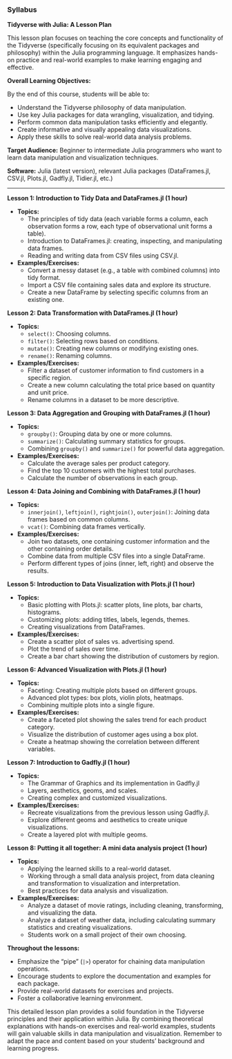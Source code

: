 ### Syllabus

**Tidyverse with Julia: A Lesson Plan**

This lesson plan focuses on teaching the core concepts and functionality of the Tidyverse (specifically focusing on its equivalent packages and philosophy) within the Julia programming language.  It emphasizes hands-on practice and real-world examples to make learning engaging and effective.

**Overall Learning Objectives:**

By the end of this course, students will be able to:

* Understand the Tidyverse philosophy of data manipulation.
* Use key Julia packages for data wrangling, visualization, and tidying.
* Perform common data manipulation tasks efficiently and elegantly.
* Create informative and visually appealing data visualizations.
* Apply these skills to solve real-world data analysis problems.

**Target Audience:**  Beginner to intermediate Julia programmers who want to learn data manipulation and visualization techniques.

**Software:** Julia (latest version), relevant Julia packages (DataFrames.jl, CSV.jl, Plots.jl, Gadfly.jl, Tidier.jl, etc.)

---

**Lesson 1: Introduction to Tidy Data and DataFrames.jl (1 hour)**

* **Topics:**
    * The principles of tidy data (each variable forms a column, each observation forms a row, each type of observational unit forms a table).
    * Introduction to DataFrames.jl: creating, inspecting, and manipulating data frames.
    * Reading and writing data from CSV files using CSV.jl.
* **Examples/Exercises:**
    * Convert a messy dataset (e.g., a table with combined columns) into tidy format.
    * Import a CSV file containing sales data and explore its structure.
    * Create a new DataFrame by selecting specific columns from an existing one.

**Lesson 2: Data Transformation with DataFrames.jl (1 hour)**

* **Topics:**
    * `select()`: Choosing columns.
    * `filter()`: Selecting rows based on conditions.
    * `mutate()`: Creating new columns or modifying existing ones.
    * `rename()`: Renaming columns.
* **Examples/Exercises:**
    * Filter a dataset of customer information to find customers in a specific region.
    * Create a new column calculating the total price based on quantity and unit price.
    * Rename columns in a dataset to be more descriptive.

**Lesson 3: Data Aggregation and Grouping with DataFrames.jl (1 hour)**

* **Topics:**
    * `groupby()`: Grouping data by one or more columns.
    * `summarize()`: Calculating summary statistics for groups.
    * Combining `groupby()` and `summarize()` for powerful data aggregation.
* **Examples/Exercises:**
    * Calculate the average sales per product category.
    * Find the top 10 customers with the highest total purchases.
    * Calculate the number of observations in each group.

**Lesson 4: Data Joining and Combining with DataFrames.jl (1 hour)**

* **Topics:**
    * `innerjoin()`, `leftjoin()`, `rightjoin()`, `outerjoin()`: Joining data frames based on common columns.
    * `vcat()`: Combining data frames vertically.
* **Examples/Exercises:**
    * Join two datasets, one containing customer information and the other containing order details.
    * Combine data from multiple CSV files into a single DataFrame.
    * Perform different types of joins (inner, left, right) and observe the results.

**Lesson 5: Introduction to Data Visualization with Plots.jl (1 hour)**

* **Topics:**
    * Basic plotting with Plots.jl: scatter plots, line plots, bar charts, histograms.
    * Customizing plots: adding titles, labels, legends, themes.
    * Creating visualizations from DataFrames.
* **Examples/Exercises:**
    * Create a scatter plot of sales vs. advertising spend.
    * Plot the trend of sales over time.
    * Create a bar chart showing the distribution of customers by region.

**Lesson 6: Advanced Visualization with Plots.jl (1 hour)**

* **Topics:**
    * Faceting: Creating multiple plots based on different groups.
    * Advanced plot types: box plots, violin plots, heatmaps.
    * Combining multiple plots into a single figure.
* **Examples/Exercises:**
    * Create a faceted plot showing the sales trend for each product category.
    * Visualize the distribution of customer ages using a box plot.
    * Create a heatmap showing the correlation between different variables.

**Lesson 7:  Introduction to Gadfly.jl (1 hour)**

* **Topics:**
    * The Grammar of Graphics and its implementation in Gadfly.jl
    * Layers, aesthetics, geoms, and scales.
    * Creating complex and customized visualizations.
* **Examples/Exercises:**
    * Recreate visualizations from the previous lesson using Gadfly.jl.
    * Explore different geoms and aesthetics to create unique visualizations.
    * Create a layered plot with multiple geoms.

**Lesson 8: Putting it all together: A mini data analysis project (1 hour)**

* **Topics:**
    * Applying the learned skills to a real-world dataset.
    * Working through a small data analysis project, from data cleaning and transformation to visualization and interpretation.
    * Best practices for data analysis and visualization.
* **Examples/Exercises:**
    * Analyze a dataset of movie ratings, including cleaning, transforming, and visualizing the data.
    * Analyze a dataset of weather data, including calculating summary statistics and creating visualizations.
    * Students work on a small project of their own choosing.

**Throughout the lessons:**

* Emphasize the "pipe" (`|>`) operator for chaining data manipulation operations.
* Encourage students to explore the documentation and examples for each package.
* Provide real-world datasets for exercises and projects.
* Foster a collaborative learning environment.

This detailed lesson plan provides a solid foundation in the Tidyverse principles and their application within Julia. By combining theoretical explanations with hands-on exercises and real-world examples, students will gain valuable skills in data manipulation and visualization. Remember to adapt the pace and content based on your students' background and learning progress.
